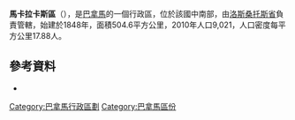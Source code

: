'''馬卡拉卡斯區'''（{{lang-es|Distrito de Macaracas}}），是[[巴拿馬|巴拿馬]]的一個行政區，位於該國中南部，由[[洛斯桑托斯省|洛斯桑托斯省]]負責管轄，始建於1848年，面積504.6平方公里，2010年人口9,021，人口密度每平方公里17.88人。

==參考資料==
*{{cite web|url=http://www.statoids.com/ypa.html|title=Districts of Panama|publisher=Statoids|accessdate=April 12, 2009|archive-date=2011-09-29|archive-url=https://web.archive.org/web/20110929221316/http://www.statoids.com/ypa.html|dead-url=no}}

{{coord|7|43|48|N|80|32|24|W|region:PA-7_type:adm2nd|display=title}}

{{巴拿馬區份}}

{{Los Santos Province}}

[[Category:巴拿馬行政區劃|Category:巴拿馬行政區劃]]
[[Category:巴拿馬區份|Category:巴拿馬區份]]


{{Panama-geo-stub}}